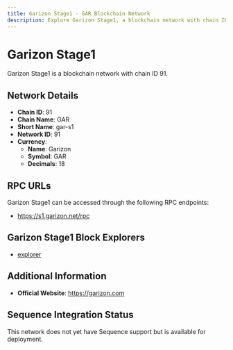 ```yaml
--- 
title: Garizon Stage1 - GAR Blockchain Network
description: Explore Garizon Stage1, a blockchain network with chain ID 91. Learn about its native currency, Garizon, and how to interact with the network.
---
```


# Garizon Stage1

Garizon Stage1 is a blockchain network with chain ID 91.

## Network Details

- **Chain ID**: 91
- **Chain Name**: GAR
- **Short Name**: gar-s1
- **Network ID**: 91
- **Currency**: 
  - **Name**: Garizon
  - **Symbol**: GAR
  - **Decimals**: 18

## RPC URLs

Garizon Stage1 can be accessed through the following RPC endpoints:

- https://s1.garizon.net/rpc

## Garizon Stage1 Block Explorers

- [explorer](https://explorer.garizon.com)

## Additional Information

- **Official Website**: https://garizon.com

## Sequence Integration Status

This network does not yet have Sequence support but is available for deployment.
